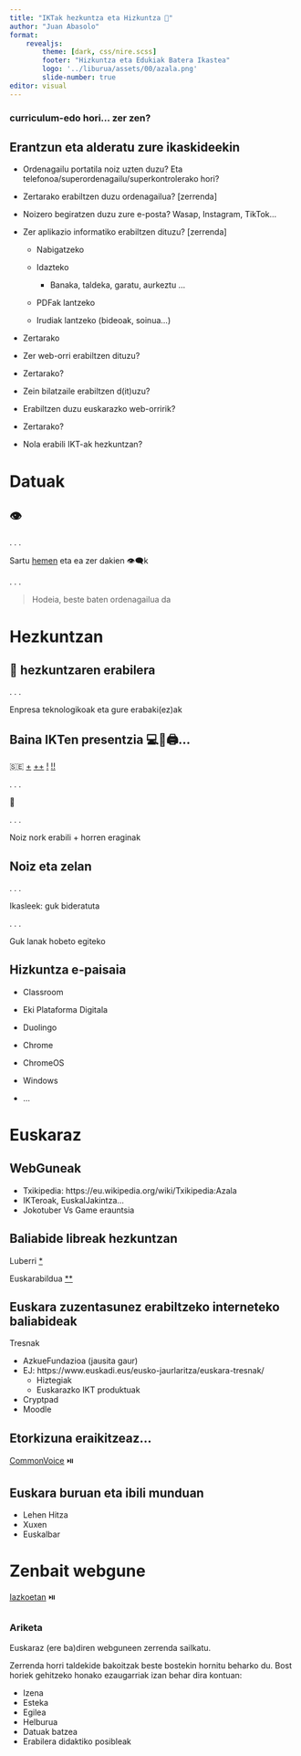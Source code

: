 ```yaml
---
title: "IKTak hezkuntza eta Hizkuntza 📔"
author: "Juan Abasolo"
format: 
    revealjs: 
        theme: [dark, css/nire.scss]
        footer: "Hizkuntza eta Edukiak Batera Ikastea"
        logo: '../liburua/assets/00/azala.png'
        slide-number: true
editor: visual
---
```


### curriculum-edo hori... zer zen?

## Erantzun eta alderatu zure ikaskideekin {.scrollable}

-   Ordenagailu portatila noiz uzten duzu? Eta telefonoa/superordenagailu/superkontrolerako hori?

-   Zertarako erabiltzen duzu ordenagailua? \[zerrenda\]

-   Noizero begiratzen duzu zure e-posta? Wasap, Instagram, TikTok...

-   Zer aplikazio informatiko erabiltzen dituzu? \[zerrenda\]

    ::: incremental
    -   Nabigatzeko

    -   Idazteko

        -   Banaka, taldeka, garatu, aurkeztu ...

    -   PDFak lantzeko

    -   Irudiak lantzeko (bideoak, soinua...)
    :::

-   Zertarako

-   Zer web-orri erabiltzen dituzu?

-   Zertarako?

-   Zein bilatzaile erabiltzen d(it)uzu?

-   Erabiltzen duzu euskarazko web-orririk?

-   Zertarako?

-   Nola erabili IKT-ak hezkuntzan?

# Datuak

## 👁️

. . .

Sartu [hemen](https://myactivity.google.com/myactivity?pli=1) eta ea zer dakien 👁️‍🗨️k

. . .

> Hodeia, beste baten ordenagailua da

# Hezkuntzan

## 🤑 hezkuntzaren erabilera

. . .

Enpresa teknologikoak eta gure erabaki(ez)ak

## Baina IKTen presentzia 💻📱🖨️...

🇸🇪 [+](https://bbkfamily.bbk.eus/eu/suediak-eskola-digitalizazioa-geldiarazi-du-gauza-bera-egin-beharko-genuke/) [++](https://pt.wikipedia.org/wiki/Minist%C3%A9rio_da_Educa%C3%A7%C3%A3o_(Su%C3%A9cia)) [!](https://sv.wikipedia.org/wiki/Lotta_Edholm) [!!](https://sv-m-wikipedia-org.translate.goog/wiki/Lotta_Edholm?_x_tr_sl=auto&_x_tr_tl=es&_x_tr_hl=eu&_x_tr_pto=wapp)

. . .

🤔

. . .

Noiz nork erabili + horren eraginak

## Noiz eta zelan

. . .

Ikasleek: guk bideratuta

. . .

Guk lanak hobeto egiteko

## Hizkuntza e-paisaia

::: incremental
-   Classroom

-   Eki Plataforma Digitala

-   Duolingo

-   Chrome

-   ChromeOS

-   Windows

-   ...
:::

# Euskaraz

## WebGuneak

-   Txikipedia: https://eu.wikipedia.org/wiki/Txikipedia:Azala
-   IKTeroak, EuskalJakintza...
-   Jokotuber Vs Game erauntsia

## Baliabide libreak hezkuntzan

Luberri [\*](https://luberrilinux.eus/)

Euskarabildua [\*\*](Euskarabildua: https://euskarabildua.eus/aurreko-edizioak/)

## Euskara zuzentasunez erabiltzeko interneteko baliabideak

Tresnak

-   AzkueFundazioa (jausita gaur)
-   EJ: https://www.euskadi.eus/eusko-jaurlaritza/euskara-tresnak/
    -   Hiztegiak
    -   Euskarazko IKT produktuak
-   Cryptpad
-   Moodle

## Etorkizuna eraikitzeaz...

[CommonVoice](08-2023_cv-MJ.pdf) ⏯️

## Euskara buruan eta ibili munduan

-   Lehen Hitza
-   Xuxen
-   Euskalbar

# Zenbait webgune

[Iazkoetan](09-IKT2022V0.pdf) ⏯️

##  {background-color="darkred"}

::: callout-warning
### Ariketa

Euskaraz (ere ba)diren webguneen zerrenda sailkatu.

Zerrenda horri taldekide bakoitzak beste bostekin hornitu beharko du. Bost horiek gehitzeko honako ezaugarriak izan behar dira kontuan:

-   Izena
-   Esteka
-   Egilea
-   Helburua
-   Datuak batzea
-   Erabilera didaktiko posibleak
:::
